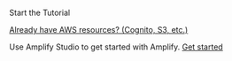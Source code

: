 <br />
<InternalLinkButton href="/gen1/android/start/getting-started/installation/">
  <span slot="text">Start the Tutorial</span>
</InternalLinkButton>

[Already have AWS resources? (Cognito, S3, etc.)](/gen1/[platform]/start/project-setup/use-existing-resources/)

Use Amplify Studio to get started with Amplify. [Get started](https://sandbox.amplifyapp.com/getting-started)
